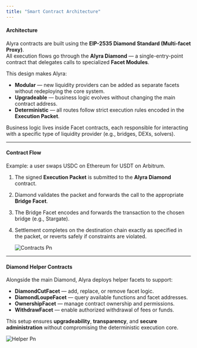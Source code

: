 ```yaml
---
title: "Smart Contract Architecture"
---
```


#### Architecture

Alyra contracts are built using the **EIP-2535 Diamond Standard (Multi-facet Proxy)**.\
All execution flows go through the **Alyra Diamond** — a single-entry-point contract that delegates calls to specialized **Facet Modules**.

This design makes Alyra:

- **Modular** — new liquidity providers can be added as separate facets without redeploying the core system.
- **Upgradeable** — business logic evolves without changing the main contract address.
- **Deterministic** — all routes follow strict execution rules encoded in the **Execution Packet**.

Business logic lives inside Facet contracts, each responsible for interacting with a specific type of liquidity provider (e.g., bridges, DEXs, solvers).

---

#### Contract Flow

Example: a user swaps USDC on Ethereum for USDT on Arbitrum.

1. The signed **Execution Packet** is submitted to the **Alyra Diamond** contract.
2. Diamond validates the packet and forwards the call to the appropriate **Bridge Facet**.
3. The Bridge Facet encodes and forwards the transaction to the chosen bridge (e.g., Stargate).
4. Settlement completes on the destination chain exactly as specified in the packet, or reverts safely if constraints are violated.

   ![Contracts Pn](/images/contracts.png)

---

#### Diamond Helper Contracts

Alongside the main Diamond, Alyra deploys helper facets to support:

- **DiamondCutFacet** — add, replace, or remove facet logic.
- **DiamondLoupeFacet** — query available functions and facet addresses.
- **OwnershipFacet** — manage contract ownership and permissions.
- **WithdrawFacet** — enable authorized withdrawal of fees or funds.

This setup ensures **upgradeability**, **transparency**, and **secure administration** without compromising the deterministic execution core.

![Helper Pn](/images/Helper.png)
